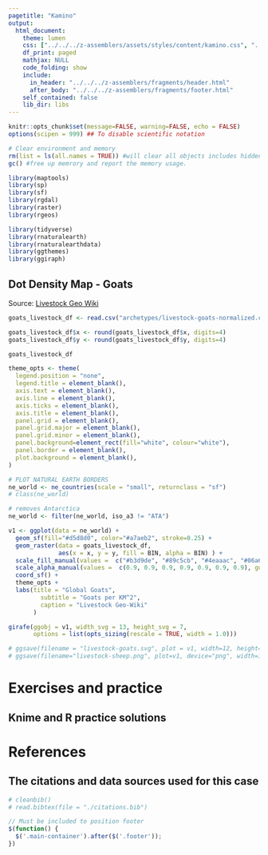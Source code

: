 ```yaml
---
pagetitle: "Kamino"
output: 
  html_document:
    theme: lumen
    css: ["../../../z-assemblers/assets/styles/content/kamino.css", "../../../z-assemblers/assets/icons/line-awesome/css/line-awesome.css"]
    df_print: paged
    mathjax: NULL
    code_folding: show
    include:
      in_header: "../../../z-assemblers/fragments/header.html"
      after_body: "../../../z-assemblers/fragments/footer.html"
    self_contained: false
    lib_dir: libs
---
```


```r

knitr::opts_chunk$set(message=FALSE, warning=FALSE, echo = FALSE)
options(scipen = 999) ## To disable scientific notation

# Clear environment and memory
rm(list = ls(all.names = TRUE)) #will clear all objects includes hidden objects.
gc() #free up memrory and report the memory usage.

library(maptools)
library(sp)
library(sf)
library(rgdal)
library(raster)
library(rgeos)

library(tidyverse)
library(rnaturalearth)
library(rnaturalearthdata)
library(ggthemes)
library(ggiraph)


```

## Dot Density Map - Goats

Source: <a href="https://livestock.geo-wiki.org/Application/index.php">Livestock Geo Wiki</a>


```r

goats_livestock_df <- read.csv("archetypes/livestock-goats-normalized.csv", header = TRUE)

goats_livestock_df$x <- round(goats_livestock_df$x, digits=4)
goats_livestock_df$y <- round(goats_livestock_df$y, digits=4)

goats_livestock_df

```



```r

theme_opts <- theme(
  legend.position = "none",
  legend.title = element_blank(),
  axis.text = element_blank(),
  axis.line = element_blank(),
  axis.ticks = element_blank(),
  axis.title = element_blank(),
  panel.grid = element_blank(),
  panel.grid.major = element_blank(),
  panel.grid.minor = element_blank(),
  panel.background=element_rect(fill="white", colour="white"),
  panel.border = element_blank(),
  plot.background = element_blank(),
)

# PLOT NATURAL EARTH BORDERS
ne_world <- ne_countries(scale = "small", returnclass = "sf")
# class(ne_world)

# removes Antarctica
ne_world <- filter(ne_world, iso_a3 != "ATA") 

v1 <- ggplot(data = ne_world) +
  geom_sf(fill="#d5d8d0", color="#a7aeb2", stroke=0.25) +
  geom_raster(data = goats_livestock_df,
              aes(x = x, y = y, fill = BIN, alpha = BIN) ) + 
  scale_fill_manual(values =  c("#b3d9de", "#89c5cb", "#4eaaac", "#06a6ab", "#009aa0", "#03646b", "#073b3a"), guide = "none") +
  scale_alpha_manual(values =  c(0.9, 0.9, 0.9, 0.9, 0.9, 0.9, 0.9), guide = "none") +
  coord_sf() +
  theme_opts +
  labs(title = "Global Goats",
         subtitle = "Goats per KM^2",
         caption = "Livestock Geo-Wiki"
       )

girafe(ggobj = v1, width_svg = 13, height_svg = 7,
       options = list(opts_sizing(rescale = TRUE, width = 1.0)))

```



```r

# ggsave(filename = "livestock-goats.svg", plot = v1, width=12, height=6)
# ggsave(filename="livestock-sheep.png", plot=v1, device="png", width=12, height=6, units="in", dpi=500)

```



# Exercises and practice
## Knime and R practice solutions



# References
## The citations and data sources used for this case


```r

# cleanbib()
# read.bibtex(file = "./citations.bib")

```



```js

// Must be included to position footer
$(function() {
  $('.main-container').after($('.footer'));
})

```

